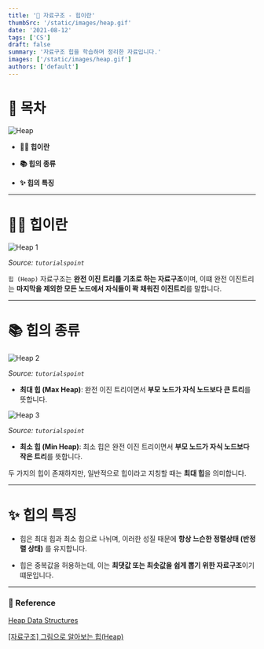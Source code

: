 ```yaml
---
title: '🤲 자료구조 - 힙이란'
thumbSrc: '/static/images/heap.gif'
date: '2021-08-12'
tags: ['CS']
draft: false
summary: '자료구조 힙을 학습하며 정리한 자료입니다.'
images: ['/static/images/heap.gif']
authors: ['default']
---
```


# 📌 목차

![Heap](/static/images/heap.gif)

- **💁🏻 힙이란**

- **📚 힙의 종류**

- **✨ 힙의 특징**

---

# 💁🏻 힙이란

![Heap 1](/static/images/heap1.gif)

_Source: `tutorialspoint`_

`힙 (Heap)` 자료구조는 **완전 이진 트리를 기초로 하는 자료구조**이며, 이떄 완전 이진트리는 **마지막을 제외한 모든 노드에서 자식들이 꽉 채워진 이진트리**를 말합니다.

---

# 📚 힙의 종류

![Heap 2](/static/images/heap2.png)

_Source: `tutorialspoint`_

- **최대 힙 (Max Heap)**: 완전 이진 트리이면서 **부모 노드가 자식 노드보다 큰 트리**를 뜻합니다.

![Heap 3](/static/images/heap3.png)

_Source: `tutorialspoint`_

- **최소 힙 (Min Heap)**: 최소 힙은 완전 이진 트리이면서 **부모 노드가 자식 노드보다 작은 트리**를 뜻합니다.

두 가지의 힙이 존재하지만, 일반적으로 힙이라고 지칭할 때는 **최대 힙**을 의미합니다.

---

# ✨ 힙의 특징

- 힙은 최대 힙과 최소 힙으로 나뉘며, 이러한 성질 때문에 **항상 느슨한 정렬상태 (반정렬 상태)** 를 유지합니다.

- 힙은 중복값을 허용하는데, 이는 **최댓값 또는 최솟값을 쉽게 뽑기 위한 자료구조**이기 떄문입니다.

---

### 🔗 Reference

[Heap Data Structures](https://www.tutorialspoint.com/data_structures_algorithms/heap_data_structure.htm)

[[자료구조] 그림으로 알아보는 힙(Heap)](https://velog.io/@emplam27/%EC%9E%90%EB%A3%8C%EA%B5%AC%EC%A1%B0-%EA%B7%B8%EB%A6%BC%EC%9C%BC%EB%A1%9C-%EC%95%8C%EC%95%84%EB%B3%B4%EB%8A%94-%ED%9E%99Heap)
